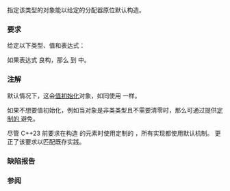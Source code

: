 {{cpp/named req/title|DefaultInsertable|notes={{mark since c++11}}}}
{{cpp/named req/navbar}}

指定该类型的对象能以给定的分配器原位默认构造。

===要求===
给定以下类型、值和表达式：
{{dsc begin}}
{{dsc hitem|类型|定义}}
{{dsc|{{tt|T}}|对象类型}}
{{dsc|{{tt|A}}|分配器类型}}
{{dsc|{{tt|X}}|满足以下所有条件的容器类型：
* {{tt|X::value_type}} 与 {{tt|T}} 相同。
* {{tt|X::allocator_type}} 与 {{c/core|std::allocator_traits&lt;A&gt;::rebind_alloc&lt;T&gt;}} 相同。
}}
{{dsc hitem|值|定义}}
{{dsc|{{c|m}}|{{tt|A}} 类型左值}}
{{dsc|{{c|p}}|{{tt|T*}} 类型指针}}
{{dsc end}}

如果表达式 {{c|std::allocator_traits&lt;A&gt;::construct(m, p)}} 良构，那么 {{tt|T}} {{named req/core|DefaultInsertable}}到 {{tt|X}} 中。

===注解===
默认情况下，这会[[cpp/language/value initialization|值初始化]]对象，如同使用 {{rev inl|until=c++20|{{c|::new((void*)p) T()}}}}{{rev inl|since=c++20|{{c|std::construct_at(p)}}}} 一样。

如果不想要值初始化，例如当对象是非类类型且不需要清零时，那么可通过提供[http://stackoverflow.com/a/21028912/273767 定制的 {{tt|Allocator::construct}}] 避免。

尽管 C++23 前要求在构造 {{lc|std::basic_string}} 的元素时使用定制的 {{tt|construct}}，所有实现都使用默认机制。{{wg21|P1072R10}} 更正了该要求以匹配既存实践。

===缺陷报告===
{{dr list begin}}
{{dr list item|paper=N3346|std=C++11|before={{named req|CopyInsertable}}和{{named req|MoveInsertable}}&lt;br&gt;这两个要求已经存在，但还缺少{{named req/core|DefaultInsertable}}|after=添加该要求}}
{{dr list end}}

===参阅===
{{dsc begin}}
{{dsc|{{named req|DefaultConstructible}}}}
{{dsc|{{named req|CopyInsertable}}}}
{{dsc|{{named req|MoveInsertable}}}}
{{dsc|{{named req|EmplaceConstructible}}}}
{{dsc|{{named req|Erasable}}}}
{{dsc end}}

{{langlinks|de|es|en|ja|ru}}